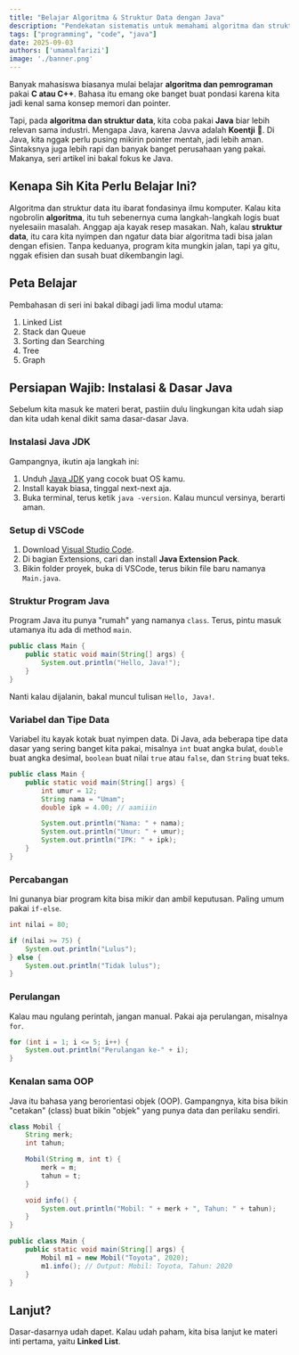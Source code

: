 ```yaml
---
title: "Belajar Algoritma & Struktur Data dengan Java"
description: "Pendekatan sistematis untuk memahami algoritma dan struktur data dengan Java. Dimulai dari instalasi, konfigurasi, hingga dasar-dasar Java sebelum masuk ke struktur data yang lebih kompleks."
tags: ["programming", "code", "java"]
date: 2025-09-03
authors: ['umamalfarizi']
image: './banner.png'
---
```


Banyak mahasiswa biasanya mulai belajar **algoritma dan pemrograman** pakai **C atau C++**. Bahasa itu emang oke banget buat pondasi karena kita jadi kenal sama konsep memori dan pointer.

Tapi, pada **algoritma dan struktur data**, kita coba pakai **Java** biar lebih relevan sama industri. Mengapa Java, karena Javva adalah **Koentji** 🗿. Di Java, kita nggak perlu pusing mikirin pointer mentah, jadi lebih aman. Sintaksnya juga lebih rapi dan banyak banget perusahaan yang pakai. Makanya, seri artikel ini bakal fokus ke Java.

## Kenapa Sih Kita Perlu Belajar Ini?

Algoritma dan struktur data itu ibarat fondasinya ilmu komputer. Kalau kita ngobrolin **algoritma**, itu tuh sebenernya cuma langkah-langkah logis buat nyelesaiin masalah. Anggap aja kayak resep masakan. Nah, kalau **struktur data**, itu cara kita nyimpen dan ngatur data biar algoritma tadi bisa jalan dengan efisien. Tanpa keduanya, program kita mungkin jalan, tapi ya gitu, nggak efisien dan susah buat dikembangin lagi.

## Peta Belajar

Pembahasan di seri ini bakal dibagi jadi lima modul utama:

1.  Linked List
2.  Stack dan Queue
3.  Sorting dan Searching
4.  Tree
5.  Graph

## Persiapan Wajib: Instalasi & Dasar Java

Sebelum kita masuk ke materi berat, pastiin dulu lingkungan kita udah siap dan kita udah kenal dikit sama dasar-dasar Java.

### Instalasi Java JDK
Gampangnya, ikutin aja langkah ini:
1.  Unduh [Java JDK](https://www.oracle.com/java/technologies/downloads/) yang cocok buat OS kamu.
2.  Install kayak biasa, tinggal next-next aja.
3.  Buka terminal, terus ketik `java -version`. Kalau muncul versinya, berarti aman.

### Setup di VSCode
1.  Download [Visual Studio Code](https://code.visualstudio.com/).
2.  Di bagian Extensions, cari dan install **Java Extension Pack**.
3.  Bikin folder proyek, buka di VSCode, terus bikin file baru namanya `Main.java`.

### Struktur Program Java

Program Java itu punya "rumah" yang namanya `class`. Terus, pintu masuk utamanya itu ada di method `main`.

```java
public class Main {
    public static void main(String[] args) {
        System.out.println("Hello, Java!");
    }
}
```
Nanti kalau dijalanin, bakal muncul tulisan `Hello, Java!`.

### Variabel dan Tipe Data

Variabel itu kayak kotak buat nyimpen data. Di Java, ada beberapa tipe data dasar yang sering banget kita pakai, misalnya `int` buat angka bulat, `double` buat angka desimal, `boolean` buat nilai `true` atau `false`, dan `String` buat teks.

```java
public class Main {
    public static void main(String[] args) {
        int umur = 12;
        String nama = "Umam";
        double ipk = 4.00; // aamiiin

        System.out.println("Nama: " + nama);
        System.out.println("Umur: " + umur);
        System.out.println("IPK: " + ipk);
    }
}
```

### Percabangan

Ini gunanya biar program kita bisa mikir dan ambil keputusan. Paling umum pakai `if-else`.

```java
int nilai = 80;

if (nilai >= 75) {
    System.out.println("Lulus");
} else {
    System.out.println("Tidak lulus");
}
```

### Perulangan

Kalau mau ngulang perintah, jangan manual. Pakai aja perulangan, misalnya `for`.

```java
for (int i = 1; i <= 5; i++) {
    System.out.println("Perulangan ke-" + i);
}
```

### Kenalan sama OOP

Java itu bahasa yang berorientasi objek (OOP). Gampangnya, kita bisa bikin "cetakan" (class) buat bikin "objek" yang punya data dan perilaku sendiri.

```java
class Mobil {
    String merk;
    int tahun;

    Mobil(String m, int t) {
        merk = m;
        tahun = t;
    }

    void info() {
        System.out.println("Mobil: " + merk + ", Tahun: " + tahun);
    }
}

public class Main {
    public static void main(String[] args) {
        Mobil m1 = new Mobil("Toyota", 2020);
        m1.info(); // Output: Mobil: Toyota, Tahun: 2020
    }
}
```

## Lanjut?

Dasar-dasarnya udah dapet. Kalau udah paham, kita bisa lanjut ke materi inti pertama, yaitu **Linked List**.
